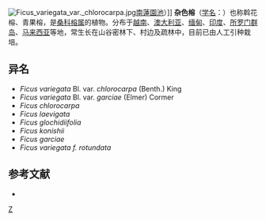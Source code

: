 {{Speciesbox
| genus = Ficus
| species = variegata
| authority = Bl.
| subdivision_ranks = 变种
| subdivision = 
* 杂色榕 ''F. v.'' var. ''variegata''
* [[青果榕|青果榕]] ''F. v.'' var. ''chlorocarpa''
* [[斡花榕|斡花榕]] ''F. v.'' var. ''garciae''
| synonyms = 见正文
}}
[[File:Ficus_variegata_var._chlorocarpa.jpg|thumb]][[南蓮園池|南蓮園池]]）]]
'''杂色榕'''（[[学名|学名]]：{{lang|la|''Ficus variegata''}}）也称斡花榕、青果榕，是[[桑科|桑科]][[榕属|榕属]]的植物。分布于[[越南|越南]]、[[澳大利亚|澳大利亚]]、[[缅甸|缅甸]]、[[印度|印度]]、[[所罗门群岛|所罗门群岛]]、[[马来西亚|马来西亚]]等地，常生长在山谷密林下、村边及疏林中，目前已由人工引种栽培。

== 异名 ==
* ''Ficus variegata'' Bl. var. ''chlorocarpa'' (Benth.) King
* ''Ficus variegata'' Bl. var. ''garciae'' (Elmer) Cormer
* ''Ficus chlorocarpa''
* ''Ficus laevigata''
* ''Ficus glochidiifolia''
* ''Ficus konishii''
* ''Ficus garciae''
* ''Ficus variegata f. rotundata''

== 参考文献 ==
<div class="references-small">
* {{cite web| url =http://www.bioinfo.cn/db05/KmzwSpecies.php?action=view&id=13687| title =杂色榕（原变种）| work =《中国高等植物数据库全库》| publisher =中国科学院微生物研究所| author =昆明植物研究所| accessdate =2009-02-24| archive-date =2016-03-05| archive-url =https://web.archive.org/web/20160305060743/http://www.bioinfo.cn/db05/KmzwSpecies.php?action=view&id=13687| dead-url =yes}}
</div>
{{Taxonbar|from=Q5446649}}

[[Category:榕属|Z]]